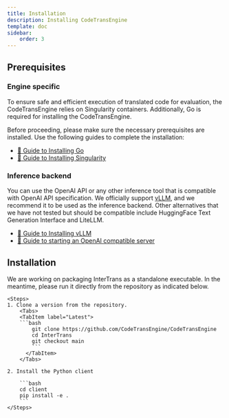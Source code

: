 ```yaml
---
title: Installation
description: Installing CodeTransEngine
template: doc
sidebar:
    order: 3
---
```


## Prerequisites

### Engine specific
To ensure safe and efficient execution of translated code for evaluation, the CodeTransEngine relies on Singularity containers. Additionally, Go is required for installing the CodeTransEngine. 

Before proceeding, please make sure the necessary prerequisites are installed. Use the following guides to complete the installation:

- [🔗 Guide to Installing Go](https://golang.org/doc/install)
- [🔗 Guide to Installing Singularity](https://docs.sylabs.io/guides/latest/user-guide/quick_start.html#quick-installation-steps)

### Inference backend
You can use the OpenAI API or any other inference tool that is compatible with OpenAI API specification. We officially support [vLLM](https://docs.vllm.ai/en/latest/), and we recommend it to be used as the inference backend. Other alternatives that we have not tested but should be compatible include HuggingFace Text Generation Interface and LiteLLM.

- [🔗 Guide to Installing vLLM](https://docs.vllm.ai/en/latest/getting_started/installation.html)
- [🔗 Guide to starting an OpenAI compatible server](https://docs.vllm.ai/en/latest/serving/openai_compatible_server.html#openai-compatible-server)

## Installation
<Aside>We are working on packaging InterTrans as a standalone executable. In the meantime, please run it directly from the repository as indicated below.</Aside>

    <Steps>
    1. Clone a version from the repository.
        <Tabs>
        <TabItem label="Latest">
        ```bash
            git clone https://github.com/CodeTransEngine/CodeTransEngine
            cd InterTrans
            git checkout main
            ```
          </TabItem>
        </Tabs>

    2. Install the Python client

        ```bash
        cd client
        pip install -e .
        ```
    </Steps>